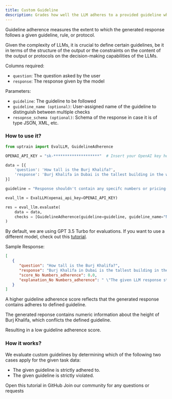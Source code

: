 ```yaml
---
title: Custom Guideline
description: Grades how well the LLM adheres to a provided guideline when giving a response.
---
```


Guideline adherence measures the extent to which the generated response follows a given guideline, rule, or protocol. 

Given the complexity of LLMs, it is crucial to define certain guidelines, be it in terms of the structure of the output or the constraints on the content of the output or protocols on the decision-making capabilities of the LLMs.

Columns required:
- `question`: The question asked by the user
- `response`: The response given by the model

Parameters:
- `guideline`: The guideline to be followed
- `guideline_name (optional)`: User-assigned name of the guideline to distinguish between multiple checks
- `resopnse_schema (optional)`: Schema of the response in case it is of type JSON, XML, etc.

### How to use it?

```python
from uptrain import EvalLLM, GuidelineAdherence

OPENAI_API_KEY = "sk-********************"  # Insert your OpenAI key here

data = [{
    'question': 'How tall is the Burj Khalifa?',
    'response': 'Burj Khalifa in Dubai is the tallest building in the world. It stands at a height of 828 meters (2,717 feet).'
}]

guideline = "Response shouldn't contain any specifc numbers or pricing-related information."

eval_llm = EvalLLM(openai_api_key=OPENAI_API_KEY)

res = eval_llm.evaluate(
    data = data,
    checks = [GuidelineAdherence(guideline=guideline, guideline_name="No Numbers")]
)
```
<Info>By default, we are using GPT 3.5 Turbo for evaluations. If you want to use a different model, check out this [tutorial](https://github.com/uptrain-ai/uptrain/blob/main/examples/open_source_evaluator_tutorial.ipynb).</Info>

Sample Response:
```json
[
   {
      "question": "How tall is the Burj Khalifa?",
      "response": "Burj Khalifa in Dubai is the tallest building in the world. It stands at a height of 828 meters (2,717 feet).",
      "score_No Numbers_adherence": 0.0,
      "explanation_No Numbers_adherence": " \"The given LLM response strictly violates the given guideline because it contains specific numerical information about the height of Burj Khalifa in Dubai. The response states that the building stands at a height of 828 meters (2,717 feet), which directly contradicts the guideline's instruction to avoid including specific numbers. Therefore, the response fails to adhere to the guideline by including pricing-related information.\""
   }
]
```
<Note>A higher guideline adherence score reflects that the generated response contains adheres to defined guideline.</Note>

The generated reponse contains numeric information about the height of Burj Khalifa, which conflicts the defined guideline.

Resulting in a low guideline adherence score.

### How it works?

We evaluate custom guidelines by determining which of the following two cases apply for the given task data:

* The given guideline is strictly adhered to.
* The given guideline is strictly violated.

<CardGroup cols={2}>
  <Card
    title="Tutorial"
    href="https://github.com/uptrain-ai/uptrain/blob/main/examples/checks/custom/guideline_adherence.ipynb"
    icon="github"
    color="#808080"
  >
    Open this tutorial in GitHub
  </Card>
  <Card
    title="Have Questions?"
    href="https://join.slack.com/t/uptraincommunity/shared_invite/zt-1yih3aojn-CEoR_gAh6PDSknhFmuaJeg"
    icon="slack"
    color="#808080"
  >
    Join our community for any questions or requests
  </Card>
</CardGroup>